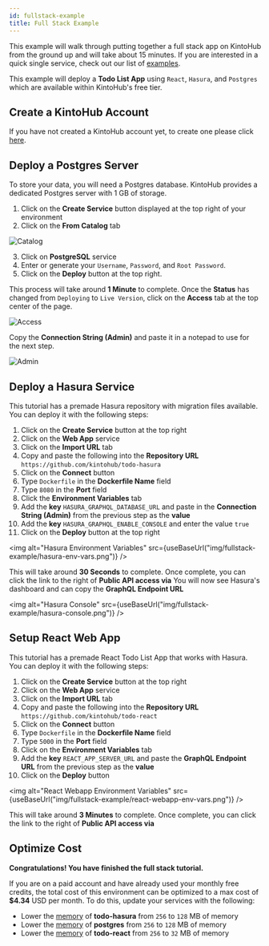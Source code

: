 ```yaml
---
id: fullstack-example
title: Full Stack Example
---
```



This example will walk through putting together a full stack app on KintoHub from the ground up and will take about 15 minutes.
If you are interested in a quick single service, check out our list of [examples](https://docs.kintohub.com/examples/nodejs/nodejs-example).

This example will deploy a **Todo List App** using `React`, `Hasura`, and `Postgres` which are available within KintoHub's free tier.

## Create a KintoHub Account

If you have not created a KintoHub account yet, to create one please click [here](https://app.kintohub.com).

## Deploy a Postgres Server

To store your data, you will need a Postgres database.
KintoHub provides a dedicated Postgres server with 1 GB of storage.

1. Click on the **Create Service** button displayed at the top right of your environment
2. Click on the **From Catalog** tab

![Catalog](/img/fullstack-example/catalog.png)

3. Click on **PostgreSQL** service
4. Enter or generate your `Username`, `Password`, and `Root Password`.
5. Click on the **Deploy** button at the top right.

This process will take around **1 Minute** to complete.
Once the **Status** has changed from `Deploying` to `Live Version`, click on the **Access** tab at the top center of the page.

![Access](/img/fullstack-example/access-tab.png)

Copy the **Connection String (Admin)** and paste it in a notepad to use for the next step.

![Admin](/img/fullstack-example/admin.png)

## Deploy a Hasura Service

This tutorial has a premade Hasura repository with migration files available.
You can deploy it with the following steps:

1. Click on the **Create Service** button at the top right
2. Click on the **Web App** service
3. Click on the **Import URL** tab
4. Copy and paste the following into the **Repository URL** `https://github.com/kintohub/todo-hasura`
5. Click on the **Connect** button
6. Type `Dockerfile` in the **Dockerfile Name** field
7. Type `8080` in the **Port** field
8. Click the **Environment Variables** tab
9. Add the **key** `HASURA_GRAPHQL_DATABASE_URL` and paste in the **Connection String (Admin)** from the previous step as the **value**
10. Add the **key** `HASURA_GRAPHQL_ENABLE_CONSOLE` and enter the value `true`
11. Click on the **Deploy** button at the top right

<img
  alt="Hasura Environment Variables"
  src={useBaseUrl("img/fullstack-example/hasura-env-vars.png")}
/>

This will take around **30 Seconds** to complete.
Once complete, you can click the link to the right of **Public API access via**
You will now see Hasura's dashboard and can copy the **GraphQL Endpoint URL**

<img
  alt="Hasura Console"
  src={useBaseUrl("img/fullstack-example/hasura-console.png")}
/>

## Setup React Web App

This tutorial has a premade React Todo List App that works with Hasura.
You can deploy it with the following steps:

1. Click on the **Create Service** button at the top right
2. Click on the **Web App** service
3. Click on the **Import URL** tab
4. Copy and paste the following into the **Repository URL** `https://github.com/kintohub/todo-react`
5. Click on the **Connect** button
6. Type `Dockerfile` in the **Dockerfile Name** field
7. Type `5000` in the **Port** field
8. Click on the **Environment Variables** tab
9. Add the **key** `REACT_APP_SERVER_URL` and paste the **GraphQL Endpoint URL** from the previous step as the **value**
10. Click on the **Deploy** button

<img
  alt="React Webapp Environment Variables"
  src={useBaseUrl("img/fullstack-example/react-webapp-env-vars.png")}
/>

This will take around **3 Minutes** to complete.
Once complete, you can click the link to the right of **Public API access via**

## Optimize Cost

**Congratulations! You have finished the full stack tutorial.**

If you are on a paid account and have already used your monthly free credits, the total cost of this environment can be optimized to a max cost of **$4.34** USD per month.
To do this, update your services with the following:

- Lower the [memory](/features/features-advanced.md#memory) of **todo-hasura** from `256` to `128` MB of memory
- Lower the [memory](/features/features-advanced.md#memory) of **postgres** from `256` to `128` MB of memory
- Lower the [memory](/features/features-advanced.md#memory) of **todo-react** from `256` to `32` MB of memory
